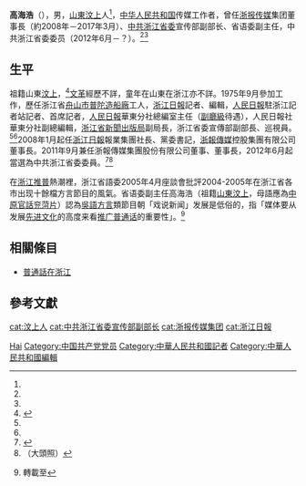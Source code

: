 '''高海浩'''（{{bd|1958年|8月||}}），男，[[山東|山東]][[汶上|汶上]]人<ref name="20080126zj"/>，[[中华人民共和国|中华人民共和国]]传媒工作者，曾任[[浙报传媒|浙报传媒]]集团董事長（約2008年－2017年3月）、[[中共浙江省委|中共浙江省委]]宣传部副部长、省语委副主任，中共浙江省委委员（2012年6月－？）。<ref name="a"/><ref name="b"/>

== 生平 ==
祖籍山東[[汶上|汶上]]，<ref name="20080126zj">{{cite news|title=温州绍兴舟山丽水市委书记拟任人员公示|date=2008-01-26|publisher=中共浙江省委组织部|url=https://www.zj.gov.cn/art/2008/1/28/art_1545696_30441522.html|archiveurl=https://web.archive.org/web/20200908011540/https://www.zj.gov.cn/art/2008/1/28/art_1545696_30441522.html|archivedate=2020-09-08|7=|accessdate=2020-09-08|dead-url=no}}</ref>[[文革|文革]]經歷不詳，童年在山東在浙江亦不詳。1975年9月參加工作，歷任浙江省[[舟山市|舟山市]][[普陀造船廠|普陀造船廠]]工人，[[浙江日報|浙江日報]]記者、編輯，[[人民日報|人民日報]]駐浙江記者站記者、首席記者，[[人民日報|人民日報]]華東分社總編室主任（[[副廳級|副廳級]]待遇），人民日報社華東分社副總編輯，[[浙江省新聞出版局|浙江省新聞出版局]]副局長，浙江省委宣傳部副部長、巡視員。<ref name="a"/><ref name="b"/>2008年1月起任[[浙江日報|浙江日報]]報業集團社長、黨委書記，[[浙報傳媒|浙報傳媒]]控股集團有限公司董事長。2011年9月兼任浙報傳媒集團股份有限公司董事、董事長，2012年6月起當選為中共浙江省委委員。<ref name="a">{{cite news|title=浙报传媒集团股份有限公司关于第六届董事会第二十四次会议决议的公告|date=2014-08-18|publisher=浙报传媒集团股份有限公司|author=|url=http://pdf.dfcfw.com/pdf/H2_AN201408290006835694_1.pdf|archiveurl=https://web.archive.org/web/20200908005109/http://pdf.dfcfw.com/pdf/H2_AN201408290006835694_1.pdf|archivedate=2020年9月8日|accessdate=2020年9月8日|dead-url=no}}</ref><ref name="b">（大頭照）{{cite news|title=浙报传媒董事长高海浩辞职|date=2017-04-01|publisher=北京中广格兰信息科技有限公司(轉自[[中國經濟網|中國經濟網]])|author=|url=https://www.tvoao.com/a/185476.aspx|archiveurl=https://web.archive.org/web/20170907165923/https://www.tvoao.com/a/185476.aspx|archivedate=2017-09-07|accessdate=2020-09-08|dead-url=no}}</ref>

在[[浙江推普|浙江推普]]熱潮裡，浙江省語委2005年4月座談會批評2004-2005年在浙江省各市出现十餘檔方言節目的風氣。省语委副主任高海浩（祖籍[[山東|山東]][[汶上|汶上]]，母語應為[[中原官話|中原官話]][[兖菏片|兖菏片]]）認為[[吳語方言|吳語方言]]類節目朝「戏说新闻」发展是低俗的，指「媒体要从发展[[先进文化|先进文化]]的高度来看[[推广普通话|推广普通话]]的重要性」。<ref name="浙江日报2005-04-07">{{cite news|date=2005-04-07|publisher=《[[浙江日报|浙江日报]]》|title=標題不詳}} 轉載至{{cite news|date=2005-09-02|title=方言类节目引出的争议|author=|publisher=[[中華人民共和國教育部|中華人民共和國教育部]]官網|url=http://www.moe.gov.cn/jyb_xwfb/xw_ft/moe_46/moe_1055/tnull_11947.html|archiveurl=https://web.archive.org/web/20200903090924/http://www.moe.gov.cn/jyb_xwfb/xw_ft/moe_46/moe_1055/tnull_11947.html|archivedate=2020-09-03}}</ref>

== 相關條目 ==
* [[普通話在浙江|普通話在浙江]]

== 參考文獻 ==
{{reflist}}

{{中华全国新闻工作者协会第八届理事会}}

{{Authority control}}
{{DEFAULTSORT:Gao高}}
[[Category:高姓|Hai]]
[[cat:汶上人|cat:汶上人]]
[[Category:中国共产党党员|Category:中国共产党党员]]
[[cat:中共浙江省委宣传部副部长|cat:中共浙江省委宣传部副部长]]
[[cat:浙报传媒集团|cat:浙报传媒集团]]
[[cat:浙江日報|cat:浙江日報]]
[[Category:中華人民共和國記者|Category:中華人民共和國記者]]
[[Category:中華人民共和國編輯|Category:中華人民共和國編輯]]